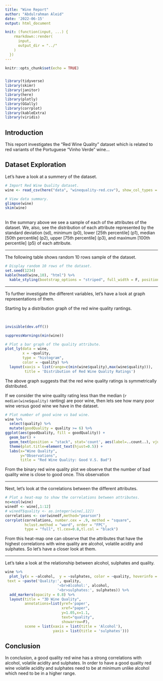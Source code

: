 ```yaml
---
title: "Wine Report"
author: "Abdulrahman Aleid"
date: '2022-06-15'
output: html_document

knit: (function(input, ...) {
    rmarkdown::render(
      input,
      output_dir = "../"
    )
  })
---
```


```r
knitr::opts_chunk$set(echo = TRUE)


library(tidyverse)
library(skimr)
library(janitor)
library(here)
library(plotly)
library(GGally)
library(corrplot)
library(kableExtra)
library(viridis)

```
## Introduction
This report investigates the "Red Wine Quality" dataset which is  related to red variants of the Portuguese "Vinho Verde" wine...

## Dataset Exploration
Let's have a look at a summery of the dataset.

```r

# Import Red Wine Quality dataset.
wine <- read_csv(here("data", "winequality-red.csv"), show_col_types = FALSE)

# View data summary.
glimpse(wine)
skim(wine)

```
\
In the summary above we see a sample of each of the attributes of the dataset. We, also, see the distribution of each attribute represented by the standard deviation (sd), minimum (p0), lower [25th percentile] (p1), median [50th percentile] (p2), upper [75th percentile] (p3), and maximum [100th percentile] (p5) of each attribute.

___

The following table shows random 10 rows sample of the dataset.

```r

# Display random 10 rows of the dataset.
set.seed(1234)
kable(head(wine,10), "html") %>%
  kable_styling(bootstrap_options = "striped", full_width = F, position = "left")

```
___

To further investigate the different variables, let's have a look at graph representations of them.

Starting by a distribution graph of the red wine quality rantings.


\
```r
invisible(dev.off())

suppressWarnings(min(wine))

# Plot a bar graph of the quality attribute.
plot_ly(data = wine, 
        x = ~quality,
        type = "histogram", 
        color = ~quality) %>%
  layout(xaxis = list(range=c(min(wine$quality),max(wine$quality))), 
         title = 'Distribution of Red Wine Quality Ratings')

```

The above graph suggests that the red wine quality ratings is symmetrically distributed.

If we consider the wine quality rating less than the median (`r median(wine$quality)` ranting) are poor wine, then lets see how many poor wine versus good wine we have in the dataset.

```r

# Plot number of good wine vs bad wine.
wine %>% 
  select(quality) %>% 
  mutate(goodQuality = quality >= 6) %>% 
ggplot(aes(goodQuality, fill = goodQuality)) +
  geom_bar() +
  geom_text(position = "stack", stat='count', aes(label=..count..), vjust = -0.5) +
  theme(plot.title=element_text(hjust=0.5)) +
  labs(x="Wine Quality",
       y="Observations",
       title = "Red Wine Quality: Good V.S. Bad")

```

From the binary red wine quality plot we observe that the number of bad quality wine is close to good once. This observation 

___

Next, let's look at the correlations between the different attributes.

```r

# Plot a heat-map to show the correlations between attributes.
nc=ncol(wine)
winedf <- wine[,1:12]
# winedf$quality <- as.integer(wine[,12])
correlations <- cor(winedf,method="pearson")
corrplot(correlations, number.cex = .9, method = "square", 
         hclust.method = "ward", order = "FPC",
         type = "full", tl.cex=0.8,tl.col = "black")

```

From this heat-map one can observe that the attributes that have the highest correlations with wine quality are alcohol, volatile acidity and sulphates. So let's have a closer look at them.

___

Let's take a look at the relationship between alcohol, sulphates and quality.

```r

wine %>%
  plot_ly(x = ~alcohol,  y = ~sulphates, color = ~quality, hoverinfo = 'text', colors = viridis(3),
 text = ~paste('Quality:', quality,
                        '<br>Alcohol:', alcohol,
                        '<br>sulphates:', sulphates)) %>%
  add_markers(opacity = 0.8) %>%
  layout(title = "3D Wine Quality",
         annotations=list(yref='paper',
                          xref="paper",
                          y=1.05,x=1.1, 
                          text="quality",
                          showarrow=F),
         scene = list(xaxis = list(title = 'Alcohol'),
                      yaxis = list(title = 'sulphates')))

```


## Conclusion
In conclusion, a good quality red wine has a strong correlations with alcohol, volatile acidity and sulphates. In order to have a good quality red wine volatile acidity and sulphates need to be at minimum unlike alcohol which need to be in a higher range.